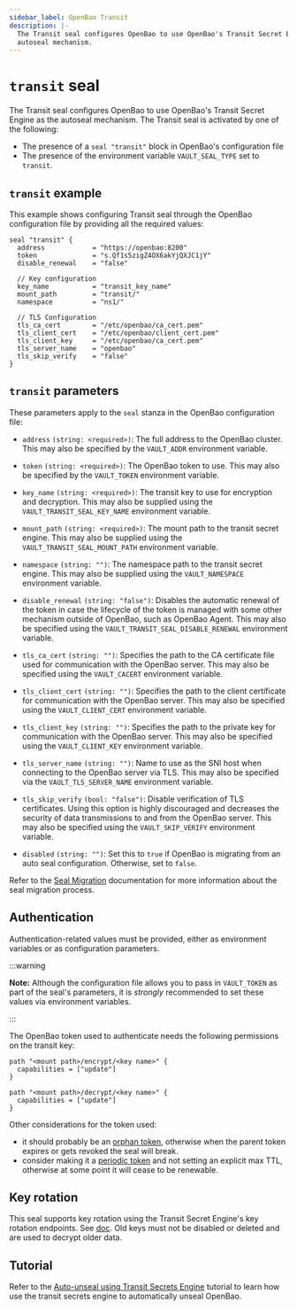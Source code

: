 ```yaml
---
sidebar_label: OpenBao Transit
description: |-
  The Transit seal configures OpenBao to use OpenBao's Transit Secret Engine as the
  autoseal mechanism.
---
```


# `transit` seal


The Transit seal configures OpenBao to use OpenBao's Transit Secret Engine as the
autoseal mechanism.
The Transit seal is activated by one of the following:

- The presence of a `seal "transit"` block in OpenBao's configuration file
- The presence of the environment variable `VAULT_SEAL_TYPE` set to `transit`.

## `transit` example

This example shows configuring Transit seal through the OpenBao configuration file
by providing all the required values:

```hcl
seal "transit" {
  address            = "https://openbao:8200"
  token              = "s.Qf1s5zigZ4OX6akYjQXJC1jY"
  disable_renewal    = "false"

  // Key configuration
  key_name           = "transit_key_name"
  mount_path         = "transit/"
  namespace          = "ns1/"

  // TLS Configuration
  tls_ca_cert        = "/etc/openbao/ca_cert.pem"
  tls_client_cert    = "/etc/openbao/client_cert.pem"
  tls_client_key     = "/etc/openbao/ca_cert.pem"
  tls_server_name    = "openbao"
  tls_skip_verify    = "false"
}
```

## `transit` parameters

These parameters apply to the `seal` stanza in the OpenBao configuration file:

- `address` `(string: <required>)`: The full address to the OpenBao cluster.
  This may also be specified by the `VAULT_ADDR` environment variable.

- `token` `(string: <required>)`: The OpenBao token to use. This may also be
  specified by the `VAULT_TOKEN` environment variable.

- `key_name` `(string: <required>)`: The transit key to use for encryption and
  decryption. This may also be supplied using the `VAULT_TRANSIT_SEAL_KEY_NAME`
  environment variable.

- `mount_path` `(string: <required>)`: The mount path to the transit secret engine.
  This may also be supplied using the `VAULT_TRANSIT_SEAL_MOUNT_PATH` environment
  variable.

- `namespace` `(string: "")`: The namespace path to the transit secret engine.
  This may also be supplied using the `VAULT_NAMESPACE` environment variable.

- `disable_renewal` `(string: "false")`: Disables the automatic renewal of the token
  in case the lifecycle of the token is managed with some other mechanism outside of
  OpenBao, such as OpenBao Agent. This may also be specified using the
  `VAULT_TRANSIT_SEAL_DISABLE_RENEWAL` environment variable.

- `tls_ca_cert` `(string: "")`: Specifies the path to the CA certificate file used
  for communication with the OpenBao server. This may also be specified using the
  `VAULT_CACERT` environment variable.

- `tls_client_cert` `(string: "")`: Specifies the path to the client certificate
  for communication with the OpenBao server. This may also be specified using the
  `VAULT_CLIENT_CERT` environment variable.

- `tls_client_key` `(string: "")`: Specifies the path to the private key for
  communication with the OpenBao server. This may also be specified using the
  `VAULT_CLIENT_KEY` environment variable.

- `tls_server_name` `(string: "")`: Name to use as the SNI host when connecting
  to the OpenBao server via TLS. This may also be specified via the
  `VAULT_TLS_SERVER_NAME` environment variable.

- `tls_skip_verify` `(bool: "false")`: Disable verification of TLS certificates.
  Using this option is highly discouraged and decreases the security of data
  transmissions to and from the OpenBao server. This may also be specified using the
  `VAULT_SKIP_VERIFY` environment variable.

- `disabled` `(string: "")`: Set this to `true` if OpenBao is migrating from an auto seal configuration. Otherwise, set to `false`.

Refer to the [Seal Migration](/docs/concepts/seal#seal-migration) documentation for more information about the seal migration process.

## Authentication

Authentication-related values must be provided, either as environment
variables or as configuration parameters.

:::warning

**Note:** Although the configuration file allows you to pass in
`VAULT_TOKEN` as part of the seal's parameters, it is _strongly_ recommended
to set these values via environment variables.

:::

The OpenBao token used to authenticate needs the following permissions on the
transit key:

```hcl
path "<mount path>/encrypt/<key name>" {
  capabilities = ["update"]
}

path "<mount path>/decrypt/<key name>" {
  capabilities = ["update"]
}
```

Other considerations for the token used:
* it should probably be an [orphan token](/docs/concepts/tokens#token-hierarchies-and-orphan-tokens),
otherwise when the parent token expires or gets revoked the seal will break.
* consider making it a [periodic token](/docs/concepts/tokens#periodic-tokens)
and not setting an explicit max TTL, otherwise at some point it will cease to be renewable.

## Key rotation

This seal supports key rotation using the Transit Secret Engine's key rotation endpoints. See
[doc](/api-docs/secret/transit#rotate-key). Old keys must not be disabled or deleted and are
used to decrypt older data.

## Tutorial

Refer to the [Auto-unseal using Transit Secrets Engine](/tutorials/auto-unseal/autounseal-transit)
tutorial to learn how use the transit secrets engine to automatically unseal OpenBao.
